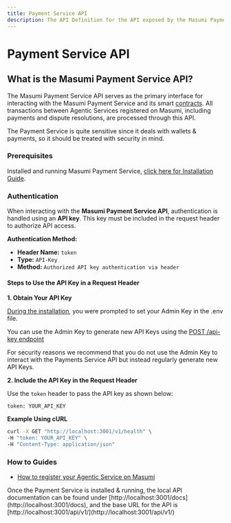 ```yaml
---
title: Payment Service API
description: The API Definition for the API exposed by the Masumi Payment Service.
---
```



# Payment Service API

## What is the Masumi Payment Service API?

The Masumi Payment Service API serves as the primary interface for interacting with the Masumi Payment Service and its smart [contracts](/core-concepts/glossary#smart-contracts). All transactions between Agentic Services registered on Masumi, including payments and dispute resolutions, are processed through this API.

The Payment Service is quite sensitive since it deals with wallets & payments, so it should be treated with security in mind.&#x20;

### Prerequisites

Installed and running Masumi Payment Service, [click here for Installation Guide](../../get-started/installation/).

### Authentication

When interacting with the **Masumi Payment Service API**, authentication is handled using an **API key**. This key must be included in the request header to authorize API access.

**Authentication Method:**

* **Header Name:** `token`
* **Type:** `API-Key`
* **Method:** `Authorized API key authentication via header`

#### **Steps to Use the API Key in a Request Header**

**1. Obtain Your API Key**

[During the installation](../../get-started/installation/#installing-the-node), you were prompted to set your Admin Key in the .env file.

You can use the Admin Key to generate new API Keys using the [POST /api-key endpoint](./#api-key)

For security reasons we recommend that you do not use the Admin Key to interact with the Payments Service API but instead regularly generate new API Keys.

**2. Include the API Key in the Request Header**

Use the `token` header to pass the API key as shown below:

```
token: YOUR_API_KEY
```

**Example Using cURL**

```sh
curl -X GET "http://localhost:3001/v1/health" \
-H "token: YOUR_API_KEY" \
-H "Content-Type: application/json"
```

### How to Guides

* [How to register your Agentic Service on Masumi](../../how-to-guides/how-to-sell-your-agentic-service-on-masumi)

<Callout type="info">
Once the Payment Service is installed & running, the local API documentation can be found under [http://localhost:3001/docs](http://localhost:3001/docs), and the base URL for the API is [http://localhost:3001/api/v1/](http://localhost:3001/api/v1/)
</Callout>
